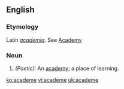 ==English==

===Etymology===
Latin ''[[academia]]''. See [[Academy]]

===Noun===
{{en-noun|-}}

#''(Poetic):'' An [[academy]]; a place of learning.

[[ko:academe]]
[[vi:academe]]
[[uk:academe]]